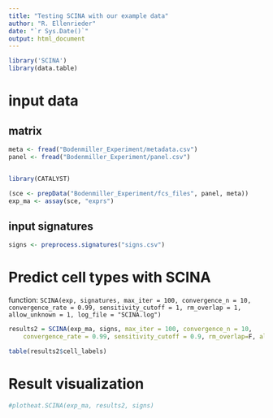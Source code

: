 ```yaml
---
title: "Testing SCINA with our example data"
author: "R. Ellenrieder"
date: "`r Sys.Date()`"
output: html_document
---
```


```r
library('SCINA')
library(data.table)
```
# input data

## matrix
```r
meta <- fread("Bodenmiller_Experiment/metadata.csv")
panel <- fread("Bodenmiller_Experiment/panel.csv")


library(CATALYST)

(sce <- prepData("Bodenmiller_Experiment/fcs_files", panel, meta))
exp_ma <- assay(sce, "exprs")
```

## input signatures

```r
signs <- preprocess.signatures("signs.csv")
```


# Predict cell types with SCINA

function: `SCINA(exp, signatures, max_iter = 100, convergence_n = 10, convergence_rate = 0.99, sensitivity_cutoff = 1, rm_overlap = 1, allow_unknown = 1, log_file = "SCINA.log")`

```r
results2 = SCINA(exp_ma, signs, max_iter = 100, convergence_n = 10, 
    convergence_rate = 0.99, sensitivity_cutoff = 0.9, rm_overlap=F, allow_unknown=TRUE)

table(results2$cell_labels)
```

# Result visualization

```r
#plotheat.SCINA(exp_ma, results2, signs)
```


